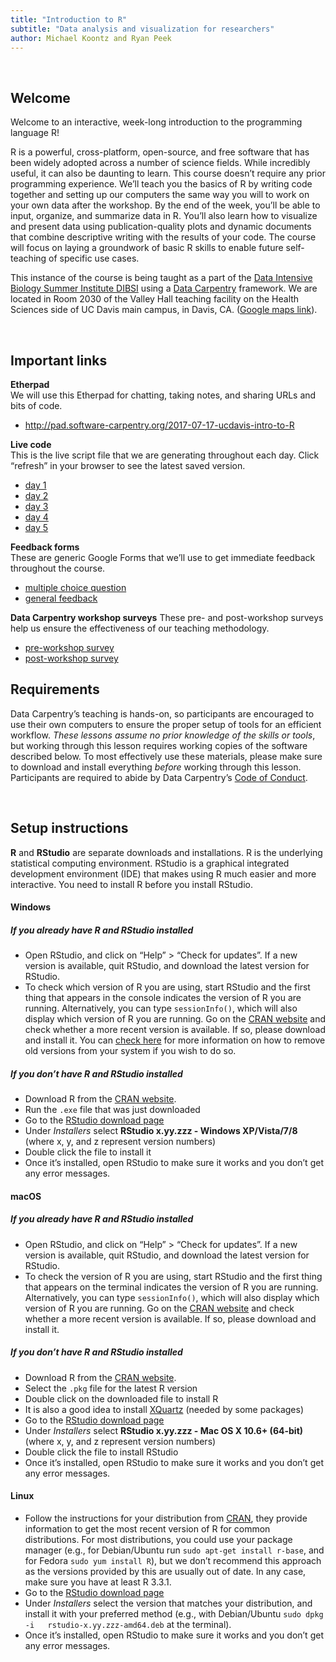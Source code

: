 ```yaml
---
title: "Introduction to R"
subtitle: "Data analysis and visualization for researchers"
author: Michael Koontz and Ryan Peek
---
```


<br>

## Welcome

Welcome to an interactive, week-long introduction to the programming language R!

R is a powerful, cross-platform, open-source, and free software that has been widely adopted across a number of science fields. While incredibly useful, it can also be daunting to learn. This course doesn’t require any prior programming experience. We’ll teach you the basics of R by writing code together and setting up our computers the same way you will to work on your own data after the workshop. By the end of the week, you’ll be able to input, organize, and summarize data in R. You’ll also learn how to visualize and present data using publication-quality plots and dynamic documents that combine descriptive writing with the results of your code. The course will focus on laying a groundwork of basic R skills to enable future self-teaching of specific use cases.

This instance of the course is being taught as a part of the [Data Intensive Biology Summer Institute DIBSI](http://ivory.idyll.org/dibsi/toc.html) using a [Data Carpentry](http://www.datacarpentry.org/) framework. We are located in Room 2030 of the Valley Hall teaching facility on the Health Sciences side of UC Davis main campus, in Davis, CA. ([Google maps link](https://www.google.com/maps/place/Gladys+Valley+Hall,+Davis,+CA+95616/@38.5328167,-121.7659017,17z/data=!3m1!4b1!4m5!3m4!1s0x80852902c9d969a7:0xaa647225d10f76a3!8m2!3d38.5328167!4d-121.7637077)).

<br>

## Important links

**Etherpad**  
We will use this Etherpad for chatting, taking notes, and sharing URLs and bits of code.

* [http://pad.software-carpentry.org/2017-07-17-ucdavis-intro-to-R](http://pad.software-carpentry.org/2017-07-17-ucdavis-intro-to-R)  

**Live code**  
This is the live script file that we are generating throughout each day. Click "refresh" in your browser to see the latest saved version.

* [day 1](https://dl.dropboxusercontent.com/s/i86w1hk7bza03js/2017-07-17-DIBSI-intro-rstats-day1.R?dl=0)
* [day 2](https://dl.dropboxusercontent.com/s/xnx681br9aian1d/2017-07-18-DIBSI-intro-rstats-day2.R?dl=0)
* [day 3](https://dl.dropboxusercontent.com/s/jfmdgabjtdlpu86/2017-07-19-DIBSI-intro-rstats-day3.R?dl=0)
* [day 4](https://dl.dropboxusercontent.com/s/o5iwrapmta3kicj/2017-07-20-DIBSI-intro-rstats-day4.R?dl=0)
* [day 5](https://dl.dropboxusercontent.com/s/00zpp6rnrkflxyb/2017-07-21-DIBSI-intro-rstats-day5.R?dl=0)

**Feedback forms**  
These are generic Google Forms that we'll use to get immediate feedback throughout the course.

* [multiple choice question](https://goo.gl/forms/P79MCLErZVPvTGd52)
* [general feedback](https://goo.gl/forms/xYOnJJ5jS5Nsg2Yn2)

**Data Carpentry workshop surveys**
These pre- and post-workshop surveys help us ensure the effectiveness of our
teaching methodology.

* [pre-workshop survey](https://www.surveymonkey.com/r/dc_pre_workshop_v1)
* [post-workshop survey](https://www.surveymonkey.com/r/dc_post_workshop_v1)
<br>

## Requirements

Data Carpentry's teaching is hands-on, so participants are encouraged to use
their own computers to ensure the proper setup of tools for an efficient
workflow.  *These lessons assume no prior knowledge of the skills or tools*, but
working through this lesson requires working copies of the software described
below.  To most effectively use these materials, please make sure to download
and install everything *before* working through this lesson. Participants are required to abide by Data Carpentry's [Code of Conduct](about.html#code_of_conduct).

<br>

## Setup instructions

**R** and **RStudio** are separate downloads and installations. R is the underlying statistical computing environment. RStudio is a graphical integrated development environment (IDE) that makes using R much easier and more interactive. You need to install R before you install RStudio.

#### Windows

##### If you already have R and RStudio installed

* Open RStudio, and click on "Help" > "Check for updates". If a new version is
	available, quit RStudio, and download the latest version for RStudio.
* To check which version of R you are using, start RStudio and the first thing
  that appears in the console indicates the version of R you are
  running. Alternatively, you can type `sessionInfo()`, which will also display
  which version of R you are running. Go on
  the [CRAN website](https://cran.r-project.org/bin/windows/base/) and check
  whether a more recent version is available. If so, please download and install
  it. You can [check here](https://cran.r-project.org/bin/windows/base/rw-FAQ.html#How-do-I-UNinstall-R_003f) for
  more information on how to remove old versions from your system if you wish to do so.

##### If you don't have R and RStudio installed

* Download R from
  the [CRAN website](http://cran.r-project.org/bin/windows/base/release.htm).
* Run the `.exe` file that was just downloaded
* Go to the [RStudio download page](https://www.rstudio.com/products/rstudio/download/#download)
* Under *Installers* select **RStudio x.yy.zzz - Windows
  XP/Vista/7/8** (where x, y, and z represent version numbers)
* Double click the file to install it
* Once it's installed, open RStudio to make sure it works and you don't get any
  error messages.


#### macOS

##### If you already have R and RStudio installed

* Open RStudio, and click on "Help" > "Check for updates". If a new version is
	available, quit RStudio, and download the latest version for RStudio.
* To check the version of R you are using, start RStudio and the first thing
  that appears on the terminal indicates the version of R you are running. Alternatively, you can type `sessionInfo()`, which will also display which version of R you are running. Go on
  the [CRAN website](https://cran.r-project.org/bin/macosx/) and check
  whether a more recent version is available. If so, please download and install
  it.

##### If you don't have R and RStudio installed

* Download R from
  the [CRAN website](http://cran.r-project.org/bin/macosx).
* Select the `.pkg` file for the latest R version
* Double click on the downloaded file to install R
* It is also a good idea to install [XQuartz](https://www.xquartz.org/) (needed
  by some packages)
* Go to the [RStudio download page](https://www.rstudio.com/products/rstudio/download/#download)
* Under *Installers* select **RStudio x.yy.zzz - Mac OS X 10.6+ (64-bit)**
  (where x, y, and z represent version numbers)
* Double click the file to install RStudio
* Once it's installed, open RStudio to make sure it works and you don't get any
  error messages.


#### Linux

* Follow the instructions for your distribution
  from [CRAN](https://cloud.r-project.org/bin/linux), they provide information
  to get the most recent version of R for common distributions. For most
  distributions, you could use your package manager (e.g., for Debian/Ubuntu run
  `sudo apt-get install r-base`, and for Fedora `sudo yum install R`), but we
  don't recommend this approach as the versions provided by this are
  usually out of date. In any case, make sure you have at least R 3.3.1.
* Go to the
  [RStudio download page](https://www.rstudio.com/products/rstudio/download/#download)
* Under *Installers* select the version that matches your distribution, and
  install it with your preferred method (e.g., with Debian/Ubuntu `sudo dpkg -i
  rstudio-x.yy.zzz-amd64.deb` at the terminal).
* Once it's installed, open RStudio to make sure it works and you don't get any
  error messages.